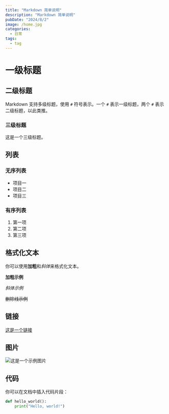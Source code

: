 ```yaml
---
title: "Markdown 简单说明"
description: "Markdown 简单说明"
pubDate: "2024/8/2"
image: /home.jpg
categories:
  - 日常
tags:
  - tag
---
```

# 一级标题

## 二级标题

Markdown 支持多级标题，使用 `#` 符号表示。一个 `#` 表示一级标题，两个 `#` 表示二级标题，以此类推。

### 三级标题

这是一个三级标题。

## 列表

### 无序列表

- 项目一
- 项目二
- 项目三

### 有序列表

1. 第一项
2. 第二项
3. 第三项

## 格式化文本

你可以使用**加粗**和*斜体*来格式化文本。

**加粗示例**

_斜体示例_

~~删除线示例~~

## 链接

[这是一个链接](/)

## 图片

![这是一个示例图片](https://www.saroprock.com/favicon.ico)

## 代码

你可以在文档中插入代码片段：

```python
def hello_world():
    print("Hello, world!")
```
